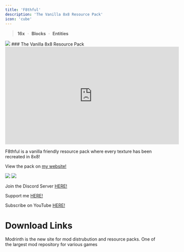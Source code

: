 ---
title: 'F8thful'
description: 'The Vanilla 8x8 Resource Pack'
icon: 'cube'
---

> <Icon icon="display" iconType="regular" /> **16x** ︲ <Icon icon="cube" iconType="regular" /> **Blocks** ︲ <Icon icon="user-group" iconType="solid" /> **Entities**

<img NoZoom src="https://i.imgur.com/6zK2Kxy.png">
### The Vanilla 8x8 Resource Pack

<iframe width="560" height="315" src="https://www.youtube.com/embed/lFOuPZXskwc?si=0NiZhwc8vYqDDbl2" title="YouTube video player" frameborder="0" allow="accelerometer; autoplay; clipboard-write; encrypted-media; gyroscope; picture-in-picture; web-share" referrerpolicy="strict-origin-when-cross-origin" allowfullscreen></iframe>

F8thful is a vanilla friendly resource pack where every texture has been recreated in 8x8!

View the pack on [my website!](https://ewanhowell.com/resourcepacks/f8thful)

<img NoZoom src="https://wsrv.nl/?url=https%3A%2F%2Fmedia.forgecdn.net%2Fattachments%2F279%2F965%2F2020-02-26_23.png&n=-1"/>
<img NoZoom src="https://wsrv.nl/?url=https%3A%2F%2Fmedia.forgecdn.net%2Fattachments%2F279%2F969%2F2020-02-26_23.png&n=-1"/>

Join the Discord Server [HERE!](https://discord.ewanhowell.com/)

Support me [HERE!](https://ko-fi.com/ewanhowell)

Subscribe on YouTube [HERE!](https://www.youtube.com/ewanhowell)

# Download Links

<CardGroup cols={2}>
  <Card 
    title="Modrinth Download Link"
    icon= "download"
    href="https://modrinth.com/resourcepack/f8thful"
  >
    Modrinth is the new site for mod distrubution and resource packs.
  </Card>
  <Card
    title="Curseforge Download Link"
    icon="download"
    href="https://www.curseforge.com/minecraft/texture-packs/f8thful"
  >
    One of the largest mod repository for various games
  </Card>
</CardGroup>